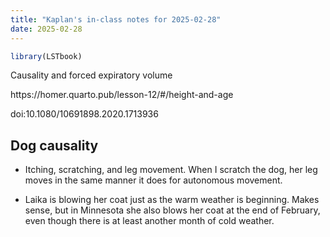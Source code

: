 ```yaml
---
title: "Kaplan's in-class notes for 2025-02-28"
date: 2025-02-28
---
```


```r
library(LSTbook)
```


Causality and forced expiratory volume

https://homer.quarto.pub/lesson-12/#/height-and-age

doi:10.1080/10691898.2020.1713936


## Dog causality

- Itching, scratching, and leg movement. When I scratch the dog, her leg moves in the same manner it does for autonomous movement.

- Laika is blowing her coat just as the warm weather is beginning. Makes sense, but in Minnesota she also blows her coat at the end of February, even though there is at least another month of cold weather.

